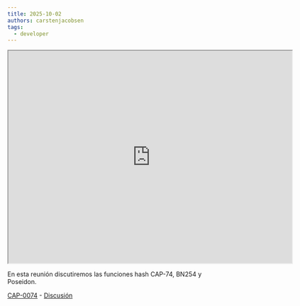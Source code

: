 ```yaml
---
title: 2025-10-02
authors: carstenjacobsen
tags:
  - developer
---
```


<iframe
  src="https://www.youtube.com/embed/8UmxYfDkWLg?si=Q6Q6jXD7KDlNaHvg"
  width="640"
  height="480"
  allow="autoplay"
></iframe>

En esta reunión discutiremos las funciones hash CAP-74, BN254 y Poseidon.

[CAP-0074](https://github.com/stellar/stellar-protocol/blob/master/core/cap-0074.md) - [Discusión](https://github.com/orgs/stellar/discussions/1780)
